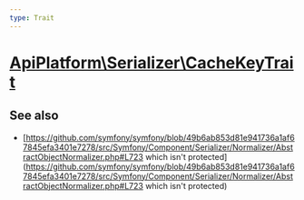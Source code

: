 ```yaml
---
type: Trait
---
```


# [ApiPlatform\Serializer\CacheKeyTrait](/docs/reference/Serializer/CacheKeyTrait)

## See also
- [https://github.com/symfony/symfony/blob/49b6ab853d81e941736a1af67845efa3401e7278/src/Symfony/Component/Serializer/Normalizer/AbstractObjectNormalizer.php#L723 which isn't protected](https://github.com/symfony/symfony/blob/49b6ab853d81e941736a1af67845efa3401e7278/src/Symfony/Component/Serializer/Normalizer/AbstractObjectNormalizer.php#L723 which isn't protected)

